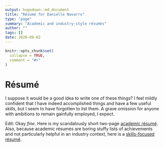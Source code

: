```yaml
---
output: hugodown::md_document
title: "Résumé for Danielle Navarro"
type: "page"
summary: "Academic and industry-style résumés"
author: ""
tags: []
date: 2020-09-02
---
```


```r
knitr::opts_chunk$set(
  collapse = TRUE,
  comment = "#>"
)
```

# Résumé 

I suppose it would be a good idea to write one of these things? I feel mildly confident that I have indeed accomplished things and have a few useful skills, but I seem to have forgotten to list them. A grave omission for anyone with ambitions to remain gainfully employed, I expect.

Edit: Okay *fine*. Here is my scandalously short two-page [academic résumé](./danielle-navarro-academic-resume.pdf). Also, because academic résumés are boring stuffy lists of achievements and not particularly helpful in an industry context, here is a [skills-focused résumé](./danielle-navarro-industry-resume.pdf). 

